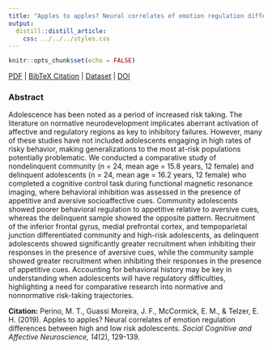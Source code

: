 ```yaml
---
title: "Apples to apples? Neural correlates of emotion regulation differences between high and low risk adolescents."
output:
  distill::distill_article:
    css: ../../../styles.css
---
```


```r
knitr::opts_chunk$set(echo = FALSE)
```

[<i class="fas fa-file-download"></i> PDF](19.Perino-Moreira-McCormick-Telzer-2019-SCAN.pdf) | [<i class="fas fa-quote-left"></i><i class="fas fa-quote-right"></i> BibTeX Citation](cite.bib) | [<i class="ai ai-open-data"></i> Dataset](https://neurovault.org/collections/4081/) | [<i class="fas fa-link"></i> DOI](https://doi.org/10.1093/scan/nsz063)

### Abstract
Adolescence has been noted as a period of increased risk taking. The literature on normative neurodevelopment implicates aberrant activation of affective and regulatory regions as key to inhibitory failures. However, many of these studies have not included adolescents engaging in high rates of risky behavior, making generalizations to the most at-risk populations potentially problematic. We conducted a comparative study of nondelinquent community (n = 24, mean age = 15.8 years, 12 female) and delinquent adolescents (n = 24, mean age = 16.2 years, 12 female) who completed a cognitive control task during functional magnetic resonance imaging, where behavioral inhibition was assessed in the presence of appetitive and aversive socioaffective cues. Community adolescents showed poorer behavioral regulation to appetitive relative to aversive cues, whereas the delinquent sample showed the opposite pattern. Recruitment of the inferior frontal gyrus, medial prefrontal cortex, and tempoparietal junction differentiated community and high-risk adolescents, as delinquent adolescents showed significantly greater recruitment when inhibiting their responses in the presence of aversive cues, while the community sample showed greater recruitment when inhibiting their responses in the presence of appetitive cues. Accounting for behavioral history may be key in understanding when adolescents will have regulatory difficulties, highlighting a need for comparative research into normative and nonnormative risk-taking trajectories.

**Citation:** Perino, M. T., Guassi Moreira, J. F., McCormick, E. M., & Telzer, E. H. (2019). Apples to apples? Neural correlates of emotion regulation differences between high and low risk adolescents. *Social Cognitive and Affective Neuroscience, 14*(2), 129-139.